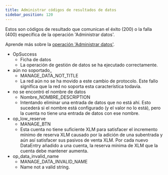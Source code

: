 ```yaml
---
title: Administrar códigos de resultados de datos
sidebar_position: 120
---
```



Estos son códigos de resultado que comunican el éxito (200) o la falla (400) específica de la operación 'Administrar datos'.

Aprende más sobre la [operación 'Administrar datos'](../../../../../../learn/fundamentals/transactions/list-of-operations.mdx#manage-data).

<AttributeTable>

- OpSuccess
  - Ficha de datos
  - La operación de gestión de datos se ha ejecutado correctamente.
- aún no soportado\_
  - MANAGE_DATA_NOT_TITLE
  - La red aún no se ha movido a este cambio de protocolo. Este fallo significa que la red no soporta esta característica todavía.
- no se encontró el nombre de datos
  - Nombre_NOMBRE_DESCRIPTION
  - Intentando eliminar una entrada de datos que no está ahí. Esto sucederá si el nombre está configurado (y el valor no lo está), pero la cuenta no tiene una entrada de datos con ese nombre.
- op_low_reserve
  - MANAGE_BTN
  - Esta cuenta no tiene suficiente XLM para satisfacer el incremento mínimo de reserva XLM causado por la adición de una subentrada y aún así satisfacer sus pasivos de venta XLM. Por cada nuevo DataEntry añadido a una cuenta, la reserva mínima de XLM que la cuenta debe mantener aumenta.
- op_data_invalid_name
  - MANAGE_DATA_INVALID_NAME
  - Name not a valid string.

</AttributeTable>
